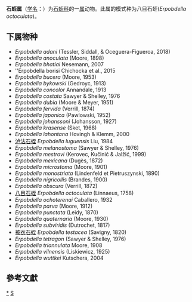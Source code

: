 {{Automatic taxobox
| taxon = Erpobdella
| authority = Blainville, 1818
| image = ErpobdellaOctoculata wwalas 01.JPG
| image_caption = 八目石蛭
| type species = 八目石蛭<br>''Erpobdella octoculata''
| type species authority = Linnaeus, 1758
}}
'''石蛭属'''（[[学名|学名]]：{{lang|la|''Erpobdella''}}）为[[石蛭科|石蛭科]]的一[[属|属]]动物。此属的模式种为八目石蛭(''Erpobdella octoculata'')。

==下属物种==
* ''Erpobdella adani'' (Tessler, Siddall, & Oceguera-Figueroa, 2018)
* ''Erpobdella anoculata'' (Moore, 1898)
* ''Erpobdella bhatiai'' Nesemann, 2007
* ''Erpobdella borisi Chichocka et al., 2015
* ''Erpobdella bucera'' (Moore, 1953)
* ''Erpobdella bykowski'' (Gedroyc, 1913)
* ''Erpobdella concolor'' Annandale, 1913
* ''Erpobdella costata'' Sawyer & Shelley, 1976
* ''Erpobdella dubia'' (Moore & Meyer, 1951)
* ''Erpobdella fervida'' (Verrill, 1874)
* ''Erpobdella japonica'' (Pawlowski, 1952)
* ''Erpobdella johanssoni'' (Johansson, 1927)
* ''Erpobdella krasense'' (Sket, 1968)
* ''Erpobdella lahontana'' Hovingh & Klemm, 2000
* [[泸沽石蛭|泸沽石蛭]] ''Erpobdella luguensis'' Liu, 1984
* ''Erpobdella melanostoma'' (Sawyer & Shelley, 1976)
* ''Erpobdella mestrovi'' (Kerovec, Kučinić & Jalžić, 1999)
* ''Erpobdella mexicana'' (Dugès, 1872)
* ''Erpobdella microstoma'' (Moore, 1901)
* ''Erpobdella monostriata'' (Lindenfeld et Pietruszynski, 1890)
* ''Erpobdella nigricollis'' (Brandes, 1900)
* ''Erpobdella obscura'' (Verrill, 1872)
* [[八目石蛭|八目石蛭]] ''Erpobdella octoculata'' (Linnaeus, 1758)
* ''Erpobdella ochoterenai'' Caballero, 1932
* ''Erpobdella parva'' (Moore, 1912)
* ''Erpobdella punctata'' (Leidy, 1870)
* ''Erpobdella quaternaria'' (Moore, 1930)
* ''Erpobdella subviridis'' (Dutrochet, 1817)
* [[被衣石蛭|被衣石蛭]] ''Erpobdella testacea'' (Savigny, 1820)
* ''Erpobdella tetragon'' (Sawyer & Shelley, 1976)
* ''Erpobdella triannulata'' Moore, 1908
* ''Erpobdella vilnensis'' (Liskiewicz, 1925)
* ''Erpobdella wuttkei'' Kutschera, 2004

==參考文獻==
{{reflist}}

{{taxonbar}}

[[Category:_石蛭属|*]]
[[Category:1818年描述的分类群|S]]